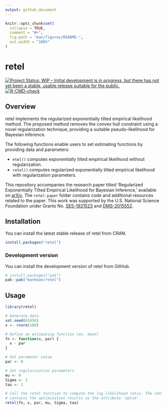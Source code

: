 ```yaml
---
output: github_document
---
```


<!-- README.md is generated from README.Rmd. Please edit that file -->

```r
knitr::opts_chunk$set(
  collapse = TRUE,
  comment = "#>",
  fig.path = "man/figures/README-",
  out.width = "100%"
)
```

# retel

<!-- badges: start -->
[![Project Status: WIP – Initial development is in progress, but there has not yet been a stable, usable release suitable for the public.](https://www.repostatus.org/badges/latest/wip.svg)](https://www.repostatus.org/#wip)
[![R-CMD-check](https://github.com/markean/retel/actions/workflows/R-CMD-check.yaml/badge.svg)](https://github.com/markean/retel/actions/workflows/R-CMD-check.yaml)
<!-- badges: end -->

## Overview

retel implements the regularized exponentially tilted empirical likelihood method.
The proposed method removes the convex hull constraint using a novel regularization technique, providing a suitable pseudo-likelihood for Bayesian inference.

The following functions enable users to set estimating functions by providing data and parameters:

* `etel()` computes exponentially tilted empirical likelihood without regularization.
* `retel()` computes regularized exponentially tilted empirical likelihood with regularization parameters.

This repository accompanies the research paper titled 'Regularized Exponentially Tilted Empirical Likelihood for Bayesian Inference,' available on [arXiv](https://arxiv.org/abs/2312.17015).
The `retel-paper` folder contains code and additional resources related to the paper.
This work was supported by the U.S. National Science Foundation under Grants No. [SES-1921523](https://www.nsf.gov/awardsearch/showAward?AWD_ID=1921523) and [DMS-2015552](https://www.nsf.gov/awardsearch/showAward?AWD_ID=2015552).


## Installation

You can install the latest stable release of retel from CRAN.

```r
install.packages("retel")
```

### Development version

You can install the development version of retel from GitHub.

```r
# install.packages("pak")
pak::pak("markean/retel")
```

## Usage

```r
library(retel)

# Generate data
set.seed(63456)
x <- rnorm(100)

# Define an estimating function (ex. mean)
fn <- function(x, par) {
  x - par
}

# Set parameter value
par <- 0

# Set regularization parameters
mu <- 0
Sigma <- 1
tau <- 1

# Call the retel function to compute the log-likelihood ratio. The return value
# contains the optimization results as the attribute 'optim'.
retel(fn, x, par, mu, Sigma, tau)
```
